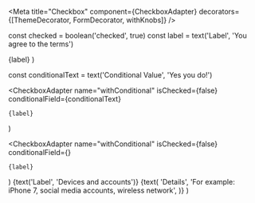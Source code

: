 
<Meta
  title="Checkbox"
  component={CheckboxAdapter}
  decorators={[ThemeDecorator, FormDecorator, withKnobs]}
/>

const checked = boolean('checked', true)
const label = text('Label', 'You agree to the terms')

  <CheckboxAdapter name="checkbox" isChecked={checked}>
    {label}
  </CheckboxAdapter>
)

const conditionalText = text('Conditional Value', 'Yes you do!')

  <CheckboxAdapter
    name="withConditional"
    isChecked={false}
    conditionalField={conditionalText}
  >
    {label}
  </CheckboxAdapter>
)

  <CheckboxAdapter
    name="withConditional"
    isChecked={false}
    conditionalField={<Field name="condition" label="Are you sure?" />}
  >
    {label}
  </CheckboxAdapter>
)

  <CheckboxAdapter name="withConditional" isChecked={false}>
    {text('Label', 'Devices and accounts')}
    <Text as="span" d="block" fontSize="sm">
      {text(
        'Details',
        'For example: iPhone 7, social media accounts, wireless network',
      )}
    </Text>
  </CheckboxAdapter>
)
